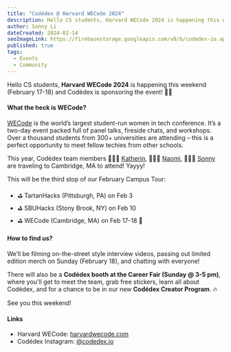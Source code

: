 ```yaml
---
title: "Codédex @ Harvard WECode 2024"
description: Hello CS students, Harvard WECode 2024 is happening this weekend (February 17-18) and Codédex is sponsoring the event! 🚌💨
author: Sonny Li
dateCreated: 2024-02-14
seoImageLink: https://firebasestorage.googleapis.com/v0/b/codedex-io.appspot.com/o/blogs%2Fwecode-2024%2Fbanner.gif?alt=media&token=949bc66d-419d-4833-ac46-40503332f2a1
published: true
tags:
  - Events
  - Community
---
```


Hello CS students, **Harvard WECode 2024** is happening this weekend (February 17-18) and Codédex is sponsoring the event! 🚌💨

#### What the heck is WECode?

[WECode](https://www.harvardwecode.com) is the world’s largest student-run women in tech conference. It’s a two-day event packed full of panel talks, fireside chats, and workshops. Over a thousand students from 300+ universities are attending – this is a perfect opportunity to meet fellow techies from other schools.

This year, Codédex team members 👩🏻‍💻 [Katherin](https://www.linkedin.com/in/katherin-s-29970a124), 👩🏻‍💻 [Naomi](https://www.linkedin.com/in/naomixlee), 👨🏻‍💻 [Sonny](https://www.linkedin.com/in/sonnynomnom) are traveling to Cambridge, MA to attend! Yayyy!

This will be the third stop of our February Campus Tour:

- ⛳️ TartanHacks (Pittsburgh, PA) on Feb 3
- ⛳️ SBUHacks (Stony Brook, NY) on Feb 10 
- ⛳️ WECode (Cambridge, MA) on Feb 17-18 🌟

#### How to find us?

We’ll be filming on-the-street style interview videos, passing out limited edition merch on Sunday (February 18), and chatting with everyone!

There will also be a **Codédex booth at the Career Fair (Sunday @ 3-5 pm)**, where you'll get to meet the team, grab free stickers, learn all about Codédex, and for a chance to be in our new **Codédex Creator Program**. 🔥

See you this weekend!

#### Links

- Harvard WECode: [harvardwecode.com](https://www.harvardwecode.com)
- Codédex Instagram: [@codedex.io](https://www.instagram.com/codedex.io)
